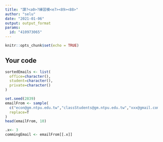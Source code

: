 ---
title: "課?<a0>?練習模<e7><89><88>"
author: "selu"
date: "2021-01-06"
output: output_format
params:
  id: "410973065"
---

```{r setup, include=FALSE}
knitr::opts_chunk$set(echo = TRUE)
```

## Your code

```{r}
sortedEmails <- list(
  office=character(),
  student=character(),
  private=character()
)
```
```{r}
set.seed(2839)
emailFrom <- sample(
  c("econ@gm.ntpu.edu.tw","classStudents@gm.ntpu.edu.tw","xxx@gmail.com","econStaff@gm.ntpu.edu.tw","yyyy@gmail.com"), 50,
  replace=T
)
head(emailFrom, 10)
```
```{r}
.x<- 3
commingEmail <- emailFrom[[.x]]
```
```{r}

```

